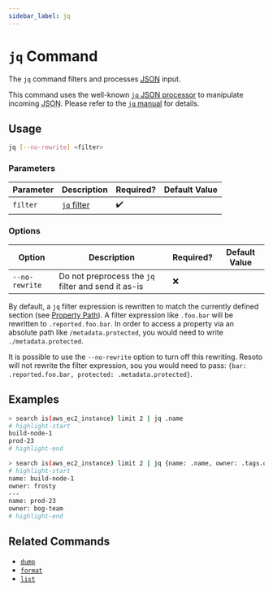 ```yaml
---
sidebar_label: jq
---
```


# `jq` Command

The `jq` command filters and processes [<abbr title="JavaScript Object Notation">JSON</abbr>](https://json.org) input.

This command uses the well-known [`jq` <abbr title="JavaScript Object Notation">JSON</abbr> processor](https://stedolan.github.io/jq) to manipulate incoming <abbr title="JavaScript Object Notation">JSON</abbr>. Please refer to the [`jq` manual](https://stedolan.github.io/jq/manual) for details.

## Usage

```bash
jq [--no-rewrite] <filter>
```

### Parameters

| Parameter | Description                                                      | Required? | Default Value |
| --------- | ---------------------------------------------------------------- | --------- | ------------- |
| `filter`  | [`jq` filter](https://stedolan.github.io/jq/manual#Basicfilters) | ✔️        |               |

### Options

| Option         | Description                                         | Required? | Default Value |
| -------------- | --------------------------------------------------- | --------- | ------------- |
| `--no-rewrite` | Do not preprocess the `jq` filter and send it as-is | ❌        |               |

By default, a `jq` filter expression is rewritten to match the currently defined section (see [Property Path](../../search/filters.mdx#property-path)). A filter expression like `.foo.bar` will be rewritten to `.reported.foo.bar`. In order to access a property via an absolute path like `/metadata.protected`, you would need to write `./metadata.protected`.

It is possible to use the `--no-rewrite` option to turn off this rewriting. Resoto will not rewrite the filter expression, sou you would need to pass: `{bar: .reported.foo.bar, protected: .metadata.protected}`.

## Examples

```bash title="Query EC2 instances and extract only the name property"
> search is(aws_ec2_instance) limit 2 | jq .name
# highlight-start
​build-node-1
​prod-23
# highlight-end
```

```bash title="Query EC2 instances and create a new JSON object for each entry with name and owner"
> search is(aws_ec2_instance) limit 2 | jq {name: .name, owner: .tags.owner}
# highlight-start
​name: build-node-1
​owner: frosty
​---
​name: prod-23
​owner: bog-team
# highlight-end
```

## Related Commands

- [`dump`](../format-commands/dump.mdx)
- [`format`](../format-commands/format.mdx)
- [`list`](../format-commands/list.mdx)
